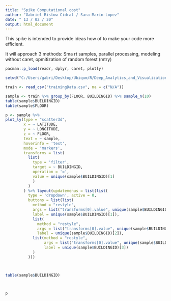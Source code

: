 ```yaml
---
title: "Spike Computational cost"
author: "Gabriel Ristow Cidral / Sara Marín-Lopez"
date: " 13 / 02 / 20"
output: html_document
---
```


This spike is intended to provide ideas how of to make your code more efficient. 

It will approach 3 methods: Sma rt samples, parallel processing, modeling without caret, opmitization of random forest (mtry)


```r

pacman::p_load(readr, dplyr, caret, plotly)

setwd("C:/Users/gabri/Desktop/Ubiqum/R/Deep_Analytics_and_Visualization/Task_3/Wifi_fingerprinting")

train <- read_csv("trainingData.csv", na = c("N/A"))

sample <- train %>% group_by(FLOOR, BUILDINGID) %>% sample_n(10)
table(sample$BUILDINGID)
table(sample$FLOOR)


```


```r

p <- sample %>%
plot_ly(type = "scatter3d",
        x = ~ LATITUDE,
        y = ~ LONGITUDE,
        z = ~ FLOOR,
        text = ~ sample,
        hoverinfo = 'text',
        mode = 'markers',
        transforms = list(
          list(
            type = 'filter',
            target = ~ BUILDINGID,
            operation = '=',
            value = unique(sample$BUILDINGID)[1]
            )
          )
        ) %>% layout(updatemenus = list(list(
          type = 'dropdown', active = 0, 
          buttons = list(list(
            method = "restyle",
            args = list("transforms[0].value", unique(sample$BUILDINGID)[1]),
            label = unique(sample$BUILDINGID)[1]),
            list(
              method = "restyle",
              args = list("transforms[0].value", unique(sample$BUILDINGID)[2]),
              label = unique(sample$BUILDINGID)[2]),
            list(method = "restyle",
                 args = list("transforms[0].value", unique(sample$BUILDINGID)[3]),
                 label = unique(sample$BUILDINGID)[3])
            )
          )))



table(sample$BUILDINGID)



p

```

